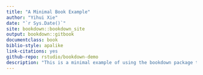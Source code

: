 ```yaml
--- 
title: "A Minimal Book Example"
author: "Yihui Xie"
date: "`r Sys.Date()`"
site: bookdown::bookdown_site
output: bookdown::gitbook
documentclass: book
biblio-style: apalike
link-citations: yes
github-repo: rstudio/bookdown-demo
description: "This is a minimal example of using the bookdown package to write a book. The output format for this example is bookdown::gitbook."
---
```



<!--
Copyright (C)  2016  Labtrek srl & Fermium LABS srl.
Permission is granted to copy, distribute and/or modify this document under the terms of the GNU Free Documentation License, Version 1.3 or any later version published by the Free Software Foundation;
with the Invariant Sections being "Authorship", Front-Cover Texts, and one Back-Cover Text: "This manual was written by and for Labtrek srl and Fermium LABS srl".
A copy of the license is included in the section entitled "GNUFree Documentation License".
-->

